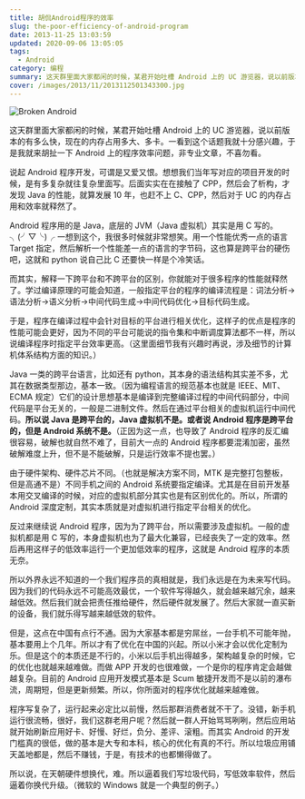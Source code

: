 ```yaml
---
title: 胡侃Android程序的效率
slug: the-poor-efficiency-of-android-program
date: 2013-11-25 13:03:59
updated: 2020-09-06 13:05:05
tags:
  - Android
category: 编程
summary: 这天群里面大家都闲的时候，某君开始吐槽 Android 上的 UC 游览器，说以前版本的有多么快，现在的内存占用多大、多卡。一看到这个话题我就十分感兴趣，于是我就来胡扯一下 Android 上的程序效率问题，非专业文章，不喜勿看。
cover: /images/2013/11/2013112501343300.jpg
---
```


![Broken Android](/images/2013/11/2013112501353300.jpg)

这天群里面大家都闲的时候，某君开始吐槽 Android 上的 UC 游览器，说以前版本的有多么快，现在的内存占用多大、多卡。一看到这个话题我就十分感兴趣，于是我就来胡扯一下 Android 上的程序效率问题，非专业文章，不喜勿看。

说起 Android 程序开发，可谓是又爱又恨。想想我们当年写对应的项目开发的时候，是有多复杂就往复杂里面写。后面实实在在接触了 CPP，然后会了析构，才发现 Java 的性能，就算发展 10 年，也赶不上 C、CPP，然后对于 UC 的内存占用和效率就释然了。

Android 程序用的是 Java，底层的 JVM（Java 虚拟机）其实是用 C 写的。╮(╯▽╰)╭ 一想到这个，我很多时候就非常想笑。用一个性能优秀一点的语言 Target 指定，然后解析一个性能差一点的语言的字节码，这也算是跨平台的硬伤吧，这就和 python 说自己比 C 还要快一样是个冷笑话。

而其实，解释一下跨平台和不跨平台的区别，你就能对于很多程序的性能就释然了。学过编译原理的可能会知道，一般指定平台的程序的编译流程是：词法分析->语法分析->语义分析->中间代码生成->中间代码优化->目标代码生成。

于是，程序在编译过程中会针对目标的平台进行相关优化，这样子的优点是程序的性能可能会更好，因为不同的平台可能说的指令集和中断调度算法都不一样，所以说编译程序时指定平台效率更高。（这里面细节我有兴趣时再说，涉及细节的计算机体系结构方面的知识。）

Java 一类的跨平台语言，比如还有 python，其本身的语法结构其实差不多，尤其在数据类型那边，基本一致。（因为编程语言的规范基本也就是 IEEE、MIT、ECMA 规定）它们的设计思想基本是编译到完整编译过程的中间代码部分，中间代码是平台无关的，一般是二进制文件。然后在通过平台相关的虚拟机运行中间代码。**所以说 Java 是跨平台的，Java 虚拟机不是。或者说 Android 程序是跨平台的，但是 Android 系统不是。**（正因为这一点，也导致了 Android 程序的反汇编很容易，破解也就自然不难了，目前大一点的 Android 程序都要混淆加密，虽然破解难度上升，但不是不能破解，只是运行效率不提也罢。）

由于硬件架构、硬件芯片不同。（也就是解决方案不同，MTK 是完整打包整板，但是高通不是）不同手机之间的 Android 系统要指定编译。尤其是在目前开发基本用交叉编译的时候，对应的虚拟机部分其实也是有区别优化的。所以，所谓的 Android 深度定制，其实本质就是对虚拟机进行指定平台相关的优化。

反过来继续说 Android 程序，因为为了跨平台，所以需要涉及虚拟机。一般的虚拟机都是用 C 写的，本身虚拟机也为了最大化兼容，已经丧失了一定的效率。然后再用这样子的低效率运行一个更加低效率的程序，这就是 Android 程序的本质无奈。

所以外界永远不知道的一个我们程序员的真相就是，我们永远是在为未来写代码。因为我们的代码永远不可能高效最优，一个软件写得越久，就会越来越冗余，越来越低效。然后我们就会把责任推给硬件，然后硬件就发展了。然后大家就一直买新的设备，我们就乐得写越来越低效的软件。

但是，这点在中国有点行不通。因为大家基本都是穷屌丝，一台手机不可能年抛，基本要用上个几年。所以才有了优化在中国的兴起。所以小米才会以优化定制为乐。但是这个的本质还是不行的，小米以后手机出得越多，架构越复杂的时候，它的优化也就越来越难做。而做 APP 开发的也很难做，一个是你的程序肯定会越做越复杂。目前的 Android 应用开发模式基本是 Scum 敏捷开发而不是以前的瀑布流，周期短，但是更新频繁。所以，你所面对的程序优化就越来越难做。

程序写复杂了，运行起来必定比以前慢，然后那群消费者就不干了。没错，新手机运行很流畅，很好，我们这群老用户呢？然后就一群人开始骂骂咧咧，然后应用站就开始刷新应用好卡、好慢、好烂，负分、差评、滚粗。而其实 Android 的开发门槛真的很低，做的基本是大专和本科，核心的优化有真的不行。所以垃圾应用铺天盖地都是，然后不赚钱，于是，有技术的也都懒得做了。

所以说，在天朝硬件想换代，难。所以逼着我们写垃圾代码，写低效率软件，然后逼着你换代升级。（微软的 Windows 就是一个典型的例子。）
